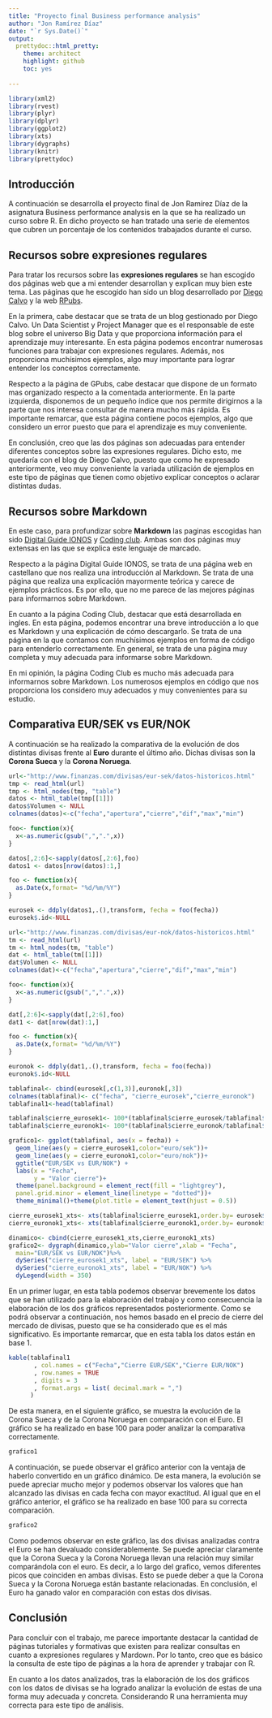```yaml
---
title: "Proyecto final Business performance analysis"
author: "Jon Ramírez Díaz"
date: "`r Sys.Date()`"
output:
  prettydoc::html_pretty:
    theme: architect
    highlight: github
    toc: yes
    
---
```


```r
library(xml2)
library(rvest)
library(plyr)
library(dplyr)
library(ggplot2)
library(xts)
library(dygraphs)
library(knitr)
library(prettydoc)
```

## Introducción

A continuación se desarrolla el proyecto final de Jon Ramírez Díaz de la asignatura Business performance analysis en la que se ha realizado un curso sobre R. En dicho proyecto se han tratado una serie de elementos que cubren un porcentaje de los contenidos trabajados durante el curso.

## Recursos sobre expresiones regulares

Para tratar los recursos sobre las **expresiones regulares** se han escogido dos páginas web que a mi entender desarrollan y explican muy bien este tema. Las páginas que he escogido han sido un blog desarrollado por [Diego Calvo](http://www.diegocalvo.es/expresiones-regulares-en-r/) y la web [RPubs](http://rpubs.com/ydmarinb/429756).

En la primera, cabe destacar que se trata de un blog gestionado por Diego Calvo. Un Data Scientist y Project Manager que es el responsable de este blog sobre el universo Big Data y que proporciona información para el aprendizaje muy interesante. En esta página podemos encontrar numerosas funciones para trabajar con expresiones regulares. Además, nos proporciona muchísimos ejemplos, algo muy importante para lograr entender los conceptos correctamente.

Respecto a la página de GPubs, cabe destacar que dispone de un formato mas organizado respecto a la comentada anteriormente. En la parte izquierda, disponemos de un pequeño índice que nos permite dirigirnos a la parte que nos interesa consultar de manera mucho más rápida. Es importante remarcar, que esta página contiene pocos ejemplos, algo que considero un error puesto que para el aprendizaje es muy conveniente.

En conclusión, creo que las dos páginas son adecuadas para entender diferentes conceptos sobre las expresiones regulares. Dicho esto, me quedaría con el blog de Diego Calvo, puesto que como he expresado anteriormente, veo muy conveniente la variada utilización de ejemplos en este tipo de páginas que tienen como objetivo explicar conceptos o aclarar distintas dudas.

## Recursos sobre Markdown

En este caso, para profundizar sobre **Markdown** las paginas escogidas han sido [Digital Guide IONOS](https://www.ionos.es/digitalguide/paginas-web/desarrollo-web/tutorial-de-markdown/) y [Coding club](https://ourcodingclub.github.io/2016/11/24/rmarkdown-1.html). Ambas son dos páginas muy extensas en las que se explica este lenguaje de marcado.

Respecto a la página Digital Guide IONOS, se trata de una página web en castellano que nos realiza una introducción al Markdown. Se trata de una página que realiza una explicación mayormente teórica y carece de ejemplos prácticos. Es por ello, que no me parece de las mejores páginas para informarnos sobre Markdown.

En cuanto a la página Coding Club, destacar que está desarrollada en ingles. En esta página, podemos encontrar una breve introducción a lo que es Markdown y una explicación de cómo descargarlo. Se trata de una página en la que contamos con muchísimos ejemplos en forma de código para entenderlo correctamente. En general, se trata de una página muy completa y muy adecuada para informarse sobre Markdown.

En mi opinión, la página Coding Club es mucho más adecuada para informarnos sobre Markdown. Los numerosos ejemplos en código que nos proporciona los considero muy adecuados y muy convenientes para su estudio.


## Comparativa EUR/SEK vs EUR/NOK

A continuación se ha realizado la comparativa de la evolución de dos distintas divisas frente al **Euro** durante el último año. Dichas divisas son la **Corona Sueca** y la **Corona Noruega**.

```r

url<-"http://www.finanzas.com/divisas/eur-sek/datos-historicos.html"
tmp <- read_html(url)
tmp <- html_nodes(tmp, "table")
datos <- html_table(tmp[[1]])
datos$Volumen <- NULL
colnames(datos)<-c("fecha","apertura","cierre","dif","max","min")

foo<- function(x){
  x<-as.numeric(gsub(",",".",x))
}

datos[,2:6]<-sapply(datos[,2:6],foo)
datos1 <- datos[nrow(datos):1,]

foo <- function(x){
  as.Date(x,format= "%d/%m/%Y")
}

eurosek <- ddply(datos1,.(),transform, fecha = foo(fecha))
eurosek$.id<-NULL

url<-"http://www.finanzas.com/divisas/eur-nok/datos-historicos.html"
tm <- read_html(url)
tm <- html_nodes(tm, "table")
dat <- html_table(tm[[1]])
dat$Volumen <- NULL
colnames(dat)<-c("fecha","apertura","cierre","dif","max","min")

foo<- function(x){
  x<-as.numeric(gsub(",",".",x))
}

dat[,2:6]<-sapply(dat[,2:6],foo)
dat1 <- dat[nrow(dat):1,]

foo <- function(x){
  as.Date(x,format= "%d/%m/%Y")
}

euronok <- ddply(dat1,.(),transform, fecha = foo(fecha))
euronok$.id<-NULL

tablafinal<- cbind(eurosek[,c(1,3)],euronok[,3])
colnames(tablafinal)<- c("fecha", "cierre_eurosek","cierre_euronok")
tablafinal1<-head(tablafinal)

tablafinal$cierre_eurosek1<- 100*(tablafinal$cierre_eurosek/tablafinal$cierre_eurosek[1])
tablafinal$cierre_euronok1<- 100*(tablafinal$cierre_euronok/tablafinal$cierre_euronok[1])

grafico1<- ggplot(tablafinal, aes(x = fecha)) + 
  geom_line(aes(y = cierre_eurosek1,color="euro/sek"))+
  geom_line(aes(y = cierre_euronok1,color="euro/nok"))+ 
  ggtitle("EUR/SEK vs EUR/NOK") + 
  labs(x = "Fecha", 
       y = "Valor cierre")+ 
  theme(panel.background = element_rect(fill = "lightgrey"),
  panel.grid.minor = element_line(linetype = "dotted"))+
  theme_minimal()+theme(plot.title = element_text(hjust = 0.5))

cierre_eurosek1_xts<- xts(tablafinal$cierre_eurosek1,order.by= eurosek$fecha,frecuency=365)
cierre_euronok1_xts<- xts(tablafinal$cierre_euronok1,order.by= euronok$fecha,frecuency=365)

dinamico<- cbind(cierre_eurosek1_xts,cierre_euronok1_xts)
grafico2<- dygraph(dinamico,ylab="Valor cierre",xlab = "Fecha",
  main="EUR/SEK vs EUR/NOK")%>%
  dySeries("cierre_eurosek1_xts", label = "EUR/SEK") %>%
  dySeries("cierre_euronok1_xts", label = "EUR/NOK") %>%
  dyLegend(width = 350)

```

En un primer lugar, en esta tabla podemos observar brevemente los datos que se han utilizado para la elaboración del trabajo y como consecuencia la elaboración de los dos gráficos representados posteriormente. Como se podrá observar a continuación, nos hemos basado en el precio de cierre del mercado de divisas, puesto que se ha considerado que es el más significativo. Es importante remarcar, que en esta tabla los datos están en base 1.

```r
kable(tablafinal1
       , col.names = c("Fecha","Cierre EUR/SEK","Cierre EUR/NOK")
       , row.names = TRUE
       , digits = 3
       , format.args = list( decimal.mark = ",")
      )
```

De esta manera, en el siguiente gráfico, se muestra la evolución de la Corona Sueca y de la Corona Noruega en comparación con el Euro. El gráfico se ha realizado en base 100 para poder analizar la comparativa correctamente.

```r
grafico1
```

A continuación, se puede observar el gráfico anterior con la ventaja de haberlo convertido en un gráfico dinámico. De esta manera, la evolución se puede apreciar mucho mejor y podemos observar los valores que han alcanzado las divisas en cada fecha con mayor exactitud. Al igual que en el gráfico anterior, el gráfico se ha realizado en base 100 para su correcta comparación.

```r
grafico2
```

Como podemos observar en este gráfico, las dos divisas analizadas contra el Euro se han devaluado considerablemente. Se puede apreciar claramente que la Corona Sueca y la Corona Noruega llevan una relación muy similar comparándola con el euro. Es decir, a lo largo del grafico, vemos diferentes picos que coinciden en ambas divisas. Esto se puede deber a que la Corona Sueca y la Corona Noruega están bastante relacionadas. En conclusión, el Euro ha ganado valor en comparación con estas dos divisas.

## Conclusión

Para concluir con el trabajo, me parece importante destacar la cantidad de páginas tutoriales y formativas que existen para realizar consultas en cuanto a expresiones regulares y Mardown. Por lo tanto, creo que es básico la consulta de este tipo de páginas a la hora de aprender y trabajar con R.

En cuanto a los datos analizados, tras la elaboración de los dos gráficos con los datos de divisas se ha logrado analizar la evolución de estas de una forma muy adecuada y concreta. Considerando R una herramienta muy correcta para este tipo de análisis.

